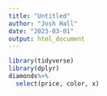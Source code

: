 ```yaml
---
title: "Untitled"
author: "Josh Hall"
date: "2023-03-01"
output: html_document
---
```

```r
library(tidyverse)
library(dplyr)
diamonds%>%
  select(price, color, x)
```